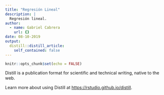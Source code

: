 ```yaml
---
title: "Regresión Lineal"
description: |
  Regresión lineal.
author:
  - name: Gabriel Cabrera
    url: {}
date: 08-10-2019
output:
  distill::distill_article:
    self_contained: false
---
```


```r
knitr::opts_chunk$set(echo = FALSE)
```

Distill is a publication format for scientific and technical writing, native to the web.

Learn more about using Distill at <https://rstudio.github.io/distill>.

